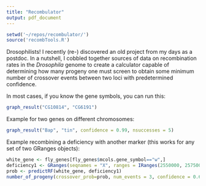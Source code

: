 ```yaml
---
title: "Recombulator"
output: pdf_document
---
```


```r
setwd('~/repos/recombulator/')
source('recombTools.R')
```

Drosophilists! I recently (re-) discovered an old project from my days as a postdoc. In a nutshell, I cobbled together sources of data on recombination rates in the _Drosophila_ genome to create a calculator capable of determining how many progeny one must screen to obtain some minimum number of crossover events between two loci with predetermined confidence.

In most cases, if you know the gene symbols, you can run this:

```r
graph_result("CG10814", "CG6191")
```

Example for two genes on different chromosomes:

```r
graph_result("Bap", "tin", confidence = 0.99, nsuccesses = 5)
```

Example recombining a deficiency with another marker (this works for any set of two GRanges objects):

```r
white_gene <- fly_genes[fly_genes$mcols.gene_symbol=="w",]
deficiency1 <- GRanges(seqnames = "X", ranges = IRanges(2550000, 2575000))
prob <- predictRF(white_gene, deficiency1)
number_of_progeny(crossover_prob=prob, num_events = 3, confidence = 0.60)
```